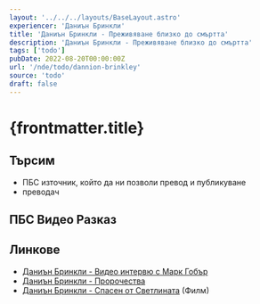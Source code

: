 ```yaml
---
layout: '../../../layouts/BaseLayout.astro'
experiencer: 'Даниън Бринкли'
title: 'Даниън Бринкли - Преживяване близко до смъртта'
description: 'Даниън Бринкли - Преживяване близко до смъртта'
tags: ['todo']
pubDate: 2022-08-20T00:00:00Z
url: '/nde/todo/dannion-brinkley'
source: 'todo'
draft: false
---
```


# {frontmatter.title}

## Търсим

- ПБС източник, който да ни позволи превод и публикуване
- преводач

## ПБС Видео Разказ

<YouTubeEmbed videoID="WqLeAhQ9wUs" title="Даниън Бринкли - IANDS ПБС Разказ"/>

## Линкове

- [Даниън Бринкли - Видео интервю с Марк Гобър](https://www.youtube.com/watch?v=nAm_0LZteCQ)
- [Даниън Бринкли - Пророчества](https://lightstreamers.com/dannion-brinkley)
- [Даниън Бринкли - Спасен от Светлината](https://lightstreamers.com/dannion-brinkley) (Филм)
